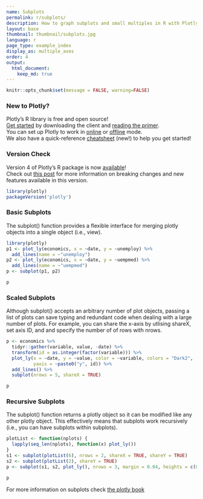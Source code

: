 ```yaml
---
name: Subplots
permalink: r/subplots/
description: How to graph subplots and small multiples in R with Plotly.
layout: base
thumbnail: thumbnail/subplots.jpg
language: r
page_type: example_index
display_as: multiple_axes
order: 4
output:
  html_document:
    keep_md: true
---
```


```r
knitr::opts_chunk$set(message = FALSE, warning=FALSE)
```
### New to Plotly?

Plotly's R library is free and open source!<br>
[Get started](https://plot.ly/r/getting-started/) by downloading the client and [reading the primer](https://plot.ly/r/getting-started/).<br>
You can set up Plotly to work in [online](https://plot.ly/r/getting-started/#hosting-graphs-in-your-online-plotly-account) or [offline](https://plot.ly/r/offline/) mode.<br>
We also have a quick-reference [cheatsheet](https://images.plot.ly/plotly-documentation/images/r_cheat_sheet.pdf) (new!) to help you get started!

### Version Check

Version 4 of Plotly's R package is now [available](https://plot.ly/r/getting-started/#installation)!<br>
Check out [this post](http://moderndata.plot.ly/upgrading-to-plotly-4-0-and-above/) for more information on breaking changes and new features available in this version.
```r
library(plotly)
packageVersion('plotly')
```
### Basic Subplots

The subplot() function provides a flexible interface for merging plotly objects into a single object (i.e., view).

```r
library(plotly)
p1 <- plot_ly(economics, x = ~date, y = ~unemploy) %>%
  add_lines(name = ~"unemploy")
p2 <- plot_ly(economics, x = ~date, y = ~uempmed) %>%
  add_lines(name = ~"uempmed")
p <- subplot(p1, p2)

p
```

### Scaled Subplots

Although subplot() accepts an arbitrary number of plot objects, passing a list of plots can save typing and redundant code when dealing with a large number of plots. For example, you can share the x-axis by utlising shareX, set axis ID, and and specify the number of of rows with nrows.

```r

p <- economics %>%
  tidyr::gather(variable, value, -date) %>%
  transform(id = as.integer(factor(variable))) %>%
  plot_ly(x = ~date, y = ~value, color = ~variable, colors = "Dark2",
          yaxis = ~paste0("y", id)) %>%
  add_lines() %>%
  subplot(nrows = 5, shareX = TRUE)

p
```

### Recursive Subplots

The subplot() function returns a plotly object so it can be modified like any other plotly object. This effectively means that subplots work recursively (i.e., you can have subplots within subplots).

```r
plotList <- function(nplots) {
  lapply(seq_len(nplots), function(x) plot_ly())
}
s1 <- subplot(plotList(6), nrows = 2, shareX = TRUE, shareY = TRUE)
s2 <- subplot(plotList(2), shareY = TRUE)
p <- subplot(s1, s2, plot_ly(), nrows = 3, margin = 0.04, heights = c(0.6, 0.3, 0.1))

p
```

For more information on subplots check [the plotly book](https://cpsievert.github.io/plotly_book/merging-plotly-objects.html)
